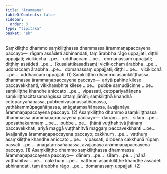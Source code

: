```yaml
---
title: "Ārammaṇa"
tableOfContents: false
sidebar:
  order: 3
type: "tipitaka"
basket: "ab"
---
```



<DynamicBreadcrumb />

<Division number="52">

<Paragraph number="3955">
Saṃkiliṭṭho dhammo saṃkiliṭṭhassa dhammassa ārammaṇapaccayena paccayo—  rāgaṃ assādeti abhinandati, taṃ ārabbha rāgo uppajjati, diṭṭhi uppajjati; vicikicchā …pe…  uddhaccaṃ …pe…  domanassaṃ uppajjati; diṭṭhiṃ assādeti …pe…  (kusalattikasadisaṃ); vicikicchaṃ ārabbha …pe…  uddhaccaṃ ārabbha …pe…  domanassaṃ uppajjati; diṭṭhi …pe…  vicikicchā …pe…  uddhaccaṃ uppajjati. (1)
</Paragraph>

<Paragraph number="3956">
Saṃkiliṭṭho dhammo asaṃkiliṭṭhassa dhammassa ārammaṇapaccayena paccayo—  ariyā pahīne kilese paccavekkhanti, vikkhambhite kilese …pe…  pubbe samudāciṇṇe …pe…  saṃkiliṭṭhe khandhe aniccato …pe…  vipassati, cetopariyañāṇena saṃkiliṭṭhacittasamaṅgissa cittaṃ jānāti; saṃkiliṭṭhā khandhā cetopariyañāṇassa, pubbenivāsānussatiñāṇassa, yathākammūpagañāṇassa, anāgataṃsañāṇassa, āvajjanāya ārammaṇapaccayena paccayo. (2)
</Paragraph>

</Division>
<Division number="53">

<Paragraph number="3957">
Asaṃkiliṭṭho dhammo asaṃkiliṭṭhassa dhammassa ārammaṇapaccayena paccayo—  dānaṃ …pe…  sīlaṃ …pe…  uposathakammaṃ …pe…  pubbe …pe…  jhānā vuṭṭhahitvā jhānaṃ paccavekkhati, ariyā maggā vuṭṭhahitvā maggaṃ paccavekkhanti …pe…  āvajjanāya ārammaṇapaccayena paccayo; cakkhuṃ …pe…  vatthuṃ asaṃkiliṭṭhe khandhe aniccato …pe…  vipassati, dibbena cakkhunā rūpaṃ passati …pe…  anāgataṃsañāṇassa, āvajjanāya ārammaṇapaccayena paccayo. (1)
</Paragraph>

<Paragraph number="3958">
Asaṃkiliṭṭho dhammo saṃkiliṭṭhassa dhammassa ārammaṇapaccayena paccayo—  dānaṃ …pe…  sīlaṃ …pe…  jhānā vuṭṭhahitvā …pe…  cakkhuṃ …pe…  vatthuṃ asaṃkiliṭṭhe khandhe assādeti abhinandati, taṃ ārabbha rāgo …pe…  domanassaṃ uppajjati. (2)
</Paragraph>
</Division>